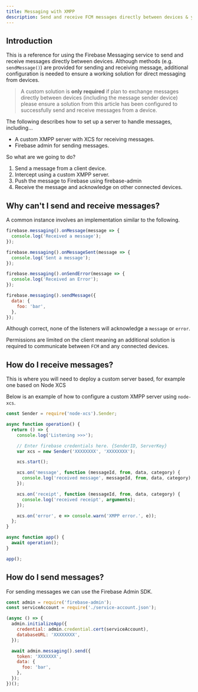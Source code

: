 ```yaml
---
title: Messaging with XMPP
description: Send and receive FCM messages directly between devices & your server with a XMPP server.
---
```


## Introduction

This is a reference for using the Firebase Messaging service to send and receive messages directly between devices. Although methods (e.g. `sendMessage()`) are provided for sending and receiving message, additional configuration is needed to ensure a working solution for direct messaging from devices.

> A custom solution is **only required** if plan to exchange messages directly between devices (including the message sender device)
> please ensure a solution from this article has been configured to successfully send and receive messages from a device.

The following describes how to set up a server to handle messages, including...

- A custom XMPP server with XCS for receiving messages.
- Firebase admin for sending messages.

So what are we going to do?

1. Send a message from a client device.
2. Intercept using a custom XMPP server.
3. Push the message to Firebase using firebase-admin
4. Receive the message and acknowledge on other connected devices.

## Why can't I send and receive messages?

A common instance involves an implementation similar to the following.

```js
firebase.messaging().onMessage(message => {
  console.log('Received a message');
});

firebase.messaging().onMessageSent(message => {
  console.log('Sent a message');
});

firebase.messaging().onSendError(message => {
  console.log('Received an Error');
});

firebase.messaging().sendMessage({
  data: {
    foo: 'bar',
  },
});
```

Although correct, none of the listeners will acknowledge a `message` or `error`.

Permissions are limited on the client meaning an additional solution is required to communicate between `FCM` and any connected devices.

## How do I receive messages?

This is where you will need to deploy a custom server based, for example one based on Node XCS

Below is an example of how to configure a custom XMPP server using `node-xcs`.

```js
const Sender = require('node-xcs').Sender;

async function operation() {
  return () => {
    console.log('Listening >>>');

    // Enter firebase credentials here. {SenderID, ServerKey}
    var xcs = new Sender('XXXXXXXX', 'XXXXXXXX');

    xcs.start();

    xcs.on('message', function (messageId, from, data, category) {
      console.log('received message', messageId, from, data, category);
    });

    xcs.on('receipt', function (messageId, from, data, category) {
      console.log('received receipt', arguments);
    });

    xcs.on('error', e => console.warn('XMPP error.', e));
  };
}

async function app() {
  await operation();
}

app();
```

## How do I send messages?

For sending messages we can use the Firebase Admin SDK.

```js
const admin = require('firebase-admin');
const serviceAccount = require('./service-account.json');

(async () => {
  admin.initializeApp({
    credential: admin.credential.cert(serviceAccount),
    databaseURL: 'XXXXXXXX',
  });

  await admin.messaging().send({
    token: 'XXXXXXX',
    data: {
      foo: 'bar',
    },
  });
})();
```
